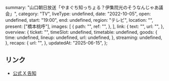   summary: "山口朝日放送「やまぐち知っちょる？伊集院光のそうなんじゃあ議会」",
  category: "TV",
  liveType: undefined,
  date: "2022-10-05",
  open: undefined,
  start: "19:00",
  end: undefined,
  region: "テレビ",
  location: "",
  present: ["橋本桃呼"],
  images: [
    {
      path: "",
      ref: "",
    },
  ],
  link: {
    text: "",
    url: "",
  },
  overview: {
    ticket: "",
    timeSlot: undefined,
    timetable: undefined,
    goods: {
      time: undefined,
      lineup: undefined,
      url: undefined,
    },
    streaming: undefined,
  },
  recaps: {
    url: "",
  },
  updatedAt: "2025-06-15",
};

## リンク

- [公式 X 告知](https://x.com/takanenofficial/status/1572532423468122113)
